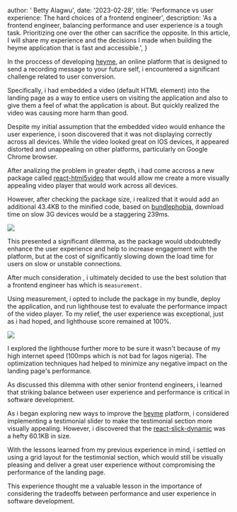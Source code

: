 
  author: ' Betty Alagwu',
  date: '2023-02-28',
  title: 'Performance vs user experience: The hard choices of a frontend engineer',
  description:
    'As a frontend engineer, balancing performance and user experience is a tough task. Prioritizing one over the other can sacrifice the opposite. In this article, I will share my experience and the decisions I made when building the heyme application that is fast and accessible.',
}


In the proccess of developing [heyme](https://heyme.io/), an online platform that is designed to send a recording message to your future self, i encountered a significant challenge related to user conversion.


Specifically, i had embedded a video (default HTML element) into the landing page as a way to entice users on visiting the application and also to give them a feel of what the application is about. 
But quickly realized the video was causing more harm than good.


Despite my initial assumption that the embedded video would enhance the user experience, i soon discovered that it was not displaying correctly across all devices. While the video looked great on IOS devices, it appeared distorted and unappealing on other platforms, particularly on Google Chrome browser.


After analizing the problem in greater depth, i had come accross a new package called [react-html5video](https://www.npmjs.com/package/react-html5video) that would allow me create a more visually appealing video player that would work across all devices.


However, after checking the package size, i realized that it would add an additional 43.4KB to the minified code, based on [bundlephobia](https://bundlephobia.com/), download time on slow 3G devices would be a staggering 239ms.

![](https://res.cloudinary.com/dq5e0bbl8/image/upload/v1677546965/bundlephobia_oadcpu.png)


This presented a significant dilemma, as the package would ubdoubtedly enhance the user experience and help to increase engagement with the platform, but at the cost of significantly slowing down the load time for users on slow or unstable connections.

After much consideration , i ultimately decided to use the best solution that a frontend engineer has which is `measurement.`

Using measurement, i opted to include the package in my bundle, deploy the application, and run lighthouse test to evaluate the performance impact of the video player. To my relief, the user experience was exceptional, just as i had hoped, and lighthouse score remained at 100%.

![](https://res.cloudinary.com/dq5e0bbl8/image/upload/v1677550010/Screenshot_2023-02-28_at_3.05.43_AM_dbrs1r.png)

I explored the lighthouse further more to be sure it wasn't because of my high internet speed (100mps which is not bad for lagos nigeria). The optimization techniques had helped to minimize any negative impact on the landing page's performance.

As discussed this dilemma with other senior frontend engineers, i learned that striking balance between user experience and performance is critical in software development.

As i began exploring new ways to improve the [heyme](https://heyme.io/) platform, i considered implementing a testimonial slider to make the testimonial section more visually appealing. However, i discovered that the [react-slick-dynamic](https://www.npmjs.com/package/react-slick-dynamic) was a hefty 60.1KB in size.


With the lessons learned from my previous experience in mind, i settled on using a grid layout for the testimonial section, which would still be visually pleasing and deliver a great user experience without compromising the performance of the landing page.


This experience thought me a valuable lesson in the importance of considering the tradeoffs between performance and user experience in software development.


